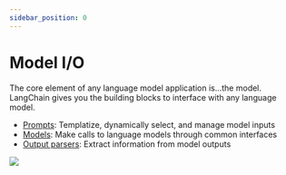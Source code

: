 ```yaml
---
sidebar_position: 0
---
```


# Model I/O

The core element of any language model application is...the model. LangChain gives you the building blocks to interface with any language model.

- [Prompts](./prompts.html): Templatize, dynamically select, and manage model inputs
- [Models](./models.html): Make calls to language models through common interfaces
- [Output parsers](./output_parsers.html): Extract information from model outputs

![](https://drive.google.com/uc?id=1SHWAUkcIJLwUvr63onb7OnKdQzF0RTNh)

